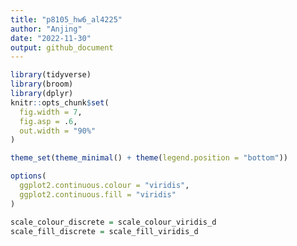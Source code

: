 ```yaml
---
title: "p8105_hw6_al4225"
author: "Anjing"
date: "2022-11-30"
output: github_document
---
```


```r
library(tidyverse)
library(broom)
library(dplyr)
knitr::opts_chunk$set(
  fig.width = 7,
  fig.asp = .6,
  out.width = "90%"
)

theme_set(theme_minimal() + theme(legend.position = "bottom"))

options(
  ggplot2.continuous.colour = "viridis",
  ggplot2.continuous.fill = "viridis"
)

scale_colour_discrete = scale_colour_viridis_d
scale_fill_discrete = scale_fill_viridis_d
```
